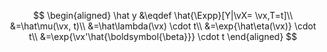 
$$
\begin{aligned}
\hat y
&\eqdef \hat{\Expp}[Y|\vX= \vx,T=t]\\
&=\hat\mu(\vx, t)\\
&=\hat\lambda(\vx) \cdot t\\
&=\exp{\hat\eta(\vx)} \cdot t\\
&=\exp{\vx'\hat{\boldsymbol{\beta}}} \cdot t
\end{aligned}
$$
